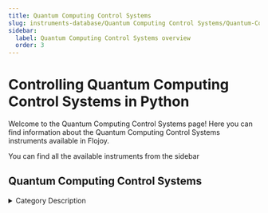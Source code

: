```yaml
---
title: Quantum Computing Control Systems
slug: instruments-database/Quantum Computing Control Systems/Quantum-Computing-Control-Systems_overview
sidebar:
  label: Quantum Computing Control Systems overview
  order: 3
---
```


# Controlling Quantum Computing Control Systems in Python

Welcome to the Quantum Computing Control Systems page! Here you can find information about the Quantum Computing Control Systems instruments available in Flojoy.

You can find all the available instruments from the sidebar



## Quantum Computing Control Systems

<details> 
<summary>Category Description</summary> 
A Quantum Computing Control System (QCCS) is designed to control more than 100 superconducting and spin qubits. Each component of the QCCS is conceived to play a specific role in qubit control, readout and feedback, and operates in a fully synchronized manner with the other parts of the system.
</details> 

<div className="flex flex-wrap">

<InstrumentThumbnail 
    path='Quantum Computing Control Systems/Zurich Instruments/pqsc'
    img='https://res.cloudinary.com/dhopxs1y3/image/upload/v1691782671/Instruments/Quantum%20Computing%20Control%20System/PQSC/PQSC.webp'
    label='PQSC'    
/>

</div>